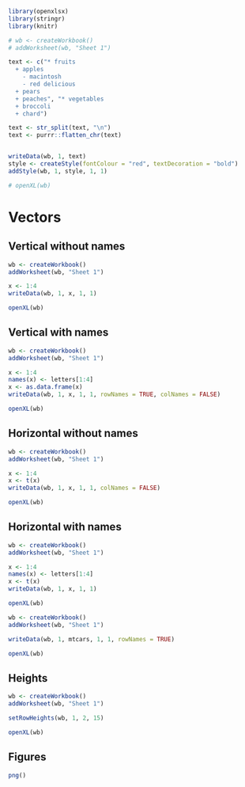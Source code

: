 

```r
library(openxlsx)
library(stringr)
library(knitr)
```


```r
# wb <- createWorkbook()
# addWorksheet(wb, "Sheet 1")

text <- c("* fruits
  + apples
    - macintosh
    - red delicious
  + pears
  + peaches", "* vegetables
  + broccoli
  + chard")

text <- str_split(text, "\n")
text <- purrr::flatten_chr(text)


writeData(wb, 1, text)
style <- createStyle(fontColour = "red", textDecoration = "bold")
addStyle(wb, 1, style, 1, 1)

# openXL(wb)
```


# Vectors

## Vertical without names

```r
wb <- createWorkbook()
addWorksheet(wb, "Sheet 1")

x <- 1:4
writeData(wb, 1, x, 1, 1)

openXL(wb)
```

## Vertical with names

```r
wb <- createWorkbook()
addWorksheet(wb, "Sheet 1")

x <- 1:4
names(x) <- letters[1:4]
x <- as.data.frame(x)
writeData(wb, 1, x, 1, 1, rowNames = TRUE, colNames = FALSE)

openXL(wb)
```

## Horizontal without names

```r
wb <- createWorkbook()
addWorksheet(wb, "Sheet 1")

x <- 1:4
x <- t(x)
writeData(wb, 1, x, 1, 1, colNames = FALSE)

openXL(wb)
```

## Horizontal with names

```r
wb <- createWorkbook()
addWorksheet(wb, "Sheet 1")

x <- 1:4
names(x) <- letters[1:4]
x <- t(x)
writeData(wb, 1, x, 1, 1)

openXL(wb)
```

```r
wb <- createWorkbook()
addWorksheet(wb, "Sheet 1")

writeData(wb, 1, mtcars, 1, 1, rowNames = TRUE)

openXL(wb)
```


## Heights

```r
wb <- createWorkbook()
addWorksheet(wb, "Sheet 1")

setRowHeights(wb, 1, 2, 15)

openXL(wb)
```

## Figures

```r
png()
```

